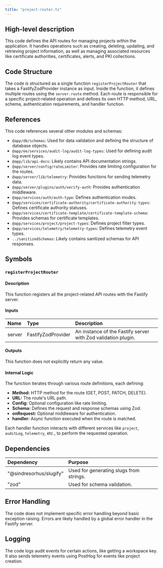 ```yaml
---
title: "project-router.ts"
---
```


## High-level description
This code defines the API routes for managing projects within the application. It handles operations such as creating, deleting, updating, and retrieving project information, as well as managing associated resources like certificate authorities, certificates, alerts, and PKI collections.

## Code Structure
The code is structured as a single function `registerProjectRouter` that takes a FastifyZodProvider instance as input. Inside the function, it defines multiple routes using the `server.route` method. Each route is responsible for a specific project-related operation and defines its own HTTP method, URL, schema, authentication requirements, and handler function.

## References
This code references several other modules and schemas:
- `@app/db/schemas`: Used for data validation and defining the structure of database objects.
- `@app/ee/services/audit-log/audit-log-types`: Used for defining audit log event types.
- `@app/lib/api-docs`: Likely contains API documentation strings.
- `@app/server/config/rateLimiter`: Provides rate limiting configuration for the routes.
- `@app/server/lib/telemetry`: Provides functions for sending telemetry data.
- `@app/server/plugins/auth/verify-auth`: Provides authentication middleware.
- `@app/services/auth/auth-type`: Defines authentication modes.
- `@app/services/certificate-authority/certificate-authority-types`: Defines certificate authority statuses.
- `@app/services/certificate-template/certificate-template-schema`: Provides schemas for certificate templates.
- `@app/services/project/project-types`: Defines project filter types.
- `@app/services/telemetry/telemetry-types`: Defines telemetry event types.
- `../sanitizedSchemas`: Likely contains sanitized schemas for API responses.

## Symbols

### `registerProjectRouter`
#### Description
This function registers all the project-related API routes with the Fastify server.

#### Inputs
| Name | Type | Description |
|:-----|:-----|:------------|
| server | FastifyZodProvider | An instance of the Fastify server with Zod validation plugin. |

#### Outputs
This function does not explicitly return any value.

#### Internal Logic
The function iterates through various route definitions, each defining:
- **Method:** HTTP method for the route (GET, POST, PATCH, DELETE).
- **URL:** The route's URL path.
- **Config:** Optional configuration like rate limiting.
- **Schema:** Defines the request and response schemas using Zod.
- **onRequest:** Optional middleware for authentication.
- **handler:** Async function executed when the route is matched.

Each handler function interacts with different services like `project`, `auditLog`, `telemetry`, etc., to perform the requested operation.

## Dependencies
| Dependency | Purpose |
|:-----------|:--------|
| "@sindresorhus/slugify" | Used for generating slugs from strings. |
| "zod" | Used for schema validation. |

## Error Handling
The code does not implement specific error handling beyond basic exception raising. Errors are likely handled by a global error handler in the Fastify server.

## Logging
The code logs audit events for certain actions, like getting a workspace key. It also sends telemetry events using PostHog for events like project creation.

